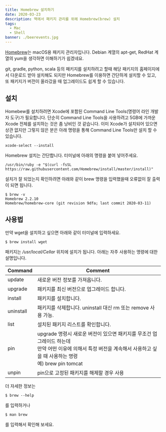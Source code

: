 ```yaml
---
title: Homebrew 설치하기
date: 2020-03-23
description: 맥에서 패키지 관리를 위헤 Homebrew(brew) 설치
tags:
  - Mac
  - Shell
banner: ./beerevents.jpg
---
```


[Homebrew](http://brew.sh)는 macOS용 패키지 관리자입니다. Debian 계열의 apt-get, RedHat 계열의 yum을 생각하면 이해하기가 쉽겠네요.

git, gradle, python, scala 등의 패키지를 설치하려고 할때 해당 패키지의 홈페이지에서 다운로드 받아 설치해도 되지만 Homebrew를 이용하면 간단하게 설치할 수 있고, 또 패키지가 버전이 올라갔을 때 업그레이드도 쉽게 할 수 있습니다.

## 설치
Homebew를 설치하려면 Xcode에 포함된 Command Line Tools(명령어 라인 개발자 도구)가 필요합니다. 단순히 Command Line Tools을 사용하려고 5GB에 가까운 Xcode 전체를 설치하는 것은 좀 낭비인 것 같습니다. 이미 Xcode가 설치되어 있으면 상관 없지만 그렇지 않은 분은 아래 명령을 통해 Command Line Tools만 설치 할 수 있습니다.

```noLineNumbers
xcode-select --install
```


Homebrew 설치는 간단합니다. 터미널에 아래의 명령을 붙여 넣어주세요.

```noLineNumbers
/usr/bin/ruby -e "$(curl -fsSL https://raw.githubusercontent.com/Homebrew/install/master/install)"
```


설치가 잘 되었는지 확인하려면 아래와 같이 brew 명령을 입력했을때 오류없이 잘 출력이 되면 됩니다.

```noLineNumbers
$ brew -v
Homebrew 2.2.10
Homebrew/homebrew-core (git revision 9dfa; last commit 2020-03-11)
```


## 사용법
만약 wget을 설치하고 싶으면 아래와 같이 터미널에 입력하세요.

`$ brew install wget`

패키지는 */usr/local/Cellar* 위치에 설치가 됩니다. 아래는 자주 사용하는 명령에 대한 설명입니다.

| Command | Comment |
|---------------|----------------|
| update | 새로운 버전 정보를 가져옵니다. |
|upgrade| 패키지를 최신 버전으로 업그레이드 합니다.|
|install|패키지를 설치합니다.|
|uninstall|패키지를 삭제합니다. uninstall 대신 rm 또는 remove 사용 가능.|
|list|설치된 패키지 리스트를 확인합니다.|
|pin|upgrade 명령시 새로운 버전이 있으면 패키지를 무조건 업그레이드 하는데 <br/>만약 어떤 이유에 의해서 특정 버전을 계속해서 사용하고 싶을 때 사용하는 명령<br/>예) brew pin tomcat|
|unpin|pin으로 고정된 패키지를 해제할 경우 사용|

더 자세한 정보는

`$ brew --help`

를 입력하거나

`$ man brew`

를 입력해서 확인해 보세요.

